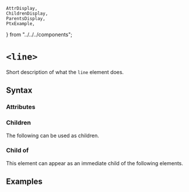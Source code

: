     AttrDisplay,
    ChildrenDisplay,
    ParentsDisplay,
    PtxExample,
} from "../../../components";

# `<line>`

Short description of what the `line` element does.

## Syntax

### Attributes

<AttrDisplay name="line" />

### Children

The following can be used as children.

<ChildrenDisplay name="line" />

### Child of

This element can appear as an immediate child of the following elements.

<ParentsDisplay name="line" />

## Examples

    